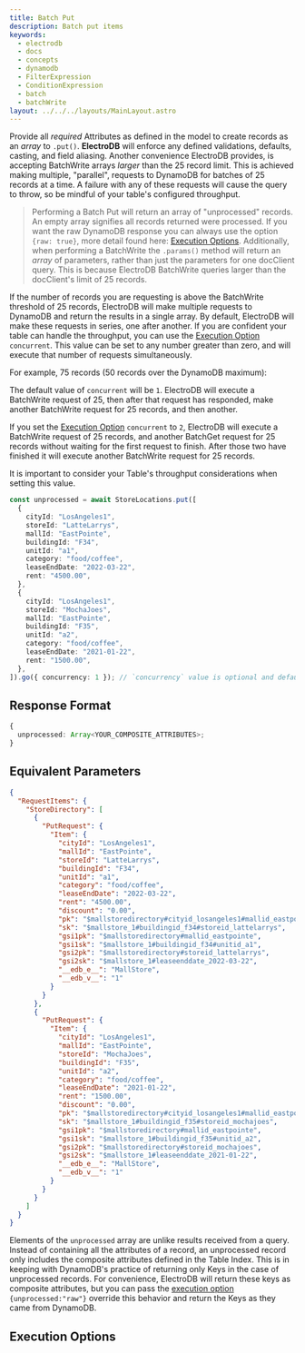 ```yaml
---
title: Batch Put
description: Batch put items
keywords:
  - electrodb
  - docs
  - concepts
  - dynamodb
  - FilterExpression
  - ConditionExpression
  - batch
  - batchWrite
layout: ../../../layouts/MainLayout.astro
---
```



<ExampleSetup />

Provide all _required_ Attributes as defined in the model to create records as an _array_ to `.put()`. **ElectroDB** will enforce any defined validations, defaults, casting, and field aliasing. Another convenience ElectroDB provides, is accepting BatchWrite arrays _larger_ than the 25 record limit. This is achieved making multiple, "parallel", requests to DynamoDB for batches of 25 records at a time. A failure with any of these requests will cause the query to throw, so be mindful of your table's configured throughput.

> Performing a Batch Put will return an array of "unprocessed" records. An empty array signifies all records returned were processed. If you want the raw DynamoDB response you can always use the option `{raw: true}`, more detail found here: [Execution Options](#execution-options).
> Additionally, when performing a BatchWrite the `.params()` method will return an _array_ of parameters, rather than just the parameters for one docClient query. This is because ElectroDB BatchWrite queries larger than the docClient's limit of 25 records.

If the number of records you are requesting is above the BatchWrite threshold of 25 records, ElectroDB will make multiple requests to DynamoDB and return the results in a single array. By default, ElectroDB will make these requests in series, one after another. If you are confident your table can handle the throughput, you can use the [Execution Option](#execution-options) `concurrent`. This value can be set to any number greater than zero, and will execute that number of requests simultaneously.

For example, 75 records (50 records over the DynamoDB maximum):

The default value of `concurrent` will be `1`. ElectroDB will execute a BatchWrite request of 25, then after that request has responded, make another BatchWrite request for 25 records, and then another.

If you set the [Execution Option](#execution-options) `concurrent` to `2`, ElectroDB will execute a BatchWrite request of 25 records, and another BatchGet request for 25 records without waiting for the first request to finish. After those two have finished it will execute another BatchWrite request for 25 records.

It is important to consider your Table's throughput considerations when setting this value.

```typescript
const unprocessed = await StoreLocations.put([
  {
    cityId: "LosAngeles1",
    storeId: "LatteLarrys",
    mallId: "EastPointe",
    buildingId: "F34",
    unitId: "a1",
    category: "food/coffee",
    leaseEndDate: "2022-03-22",
    rent: "4500.00",
  },
  {
    cityId: "LosAngeles1",
    storeId: "MochaJoes",
    mallId: "EastPointe",
    buildingId: "F35",
    unitId: "a2",
    category: "food/coffee",
    leaseEndDate: "2021-01-22",
    rent: "1500.00",
  },
]).go({ concurrency: 1 }); // `concurrency` value is optional and default's to `1`
```

## Response Format

```typescript
{
  unprocessed: Array<YOUR_COMPOSITE_ATTRIBUTES>;
}
```

## Equivalent Parameters

```json
{
  "RequestItems": {
    "StoreDirectory": [
      {
        "PutRequest": {
          "Item": {
            "cityId": "LosAngeles1",
            "mallId": "EastPointe",
            "storeId": "LatteLarrys",
            "buildingId": "F34",
            "unitId": "a1",
            "category": "food/coffee",
            "leaseEndDate": "2022-03-22",
            "rent": "4500.00",
            "discount": "0.00",
            "pk": "$mallstoredirectory#cityid_losangeles1#mallid_eastpointe",
            "sk": "$mallstore_1#buildingid_f34#storeid_lattelarrys",
            "gsi1pk": "$mallstoredirectory#mallid_eastpointe",
            "gsi1sk": "$mallstore_1#buildingid_f34#unitid_a1",
            "gsi2pk": "$mallstoredirectory#storeid_lattelarrys",
            "gsi2sk": "$mallstore_1#leaseenddate_2022-03-22",
            "__edb_e__": "MallStore",
            "__edb_v__": "1"
          }
        }
      },
      {
        "PutRequest": {
          "Item": {
            "cityId": "LosAngeles1",
            "mallId": "EastPointe",
            "storeId": "MochaJoes",
            "buildingId": "F35",
            "unitId": "a2",
            "category": "food/coffee",
            "leaseEndDate": "2021-01-22",
            "rent": "1500.00",
            "discount": "0.00",
            "pk": "$mallstoredirectory#cityid_losangeles1#mallid_eastpointe",
            "sk": "$mallstore_1#buildingid_f35#storeid_mochajoes",
            "gsi1pk": "$mallstoredirectory#mallid_eastpointe",
            "gsi1sk": "$mallstore_1#buildingid_f35#unitid_a2",
            "gsi2pk": "$mallstoredirectory#storeid_mochajoes",
            "gsi2sk": "$mallstore_1#leaseenddate_2021-01-22",
            "__edb_e__": "MallStore",
            "__edb_v__": "1"
          }
        }
      }
    ]
  }
}
```

Elements of the `unprocessed` array are unlike results received from a query. Instead of containing all the attributes of a record, an unprocessed record only includes the composite attributes defined in the Table Index. This is in keeping with DynamoDB's practice of returning only Keys in the case of unprocessed records. For convenience, ElectroDB will return these keys as composite attributes, but you can pass the [execution option](#execution-options) `{unprocessed:"raw"}` override this behavior and return the Keys as they came from DynamoDB.

## Execution Options


<PartialExample name="Filters" />
